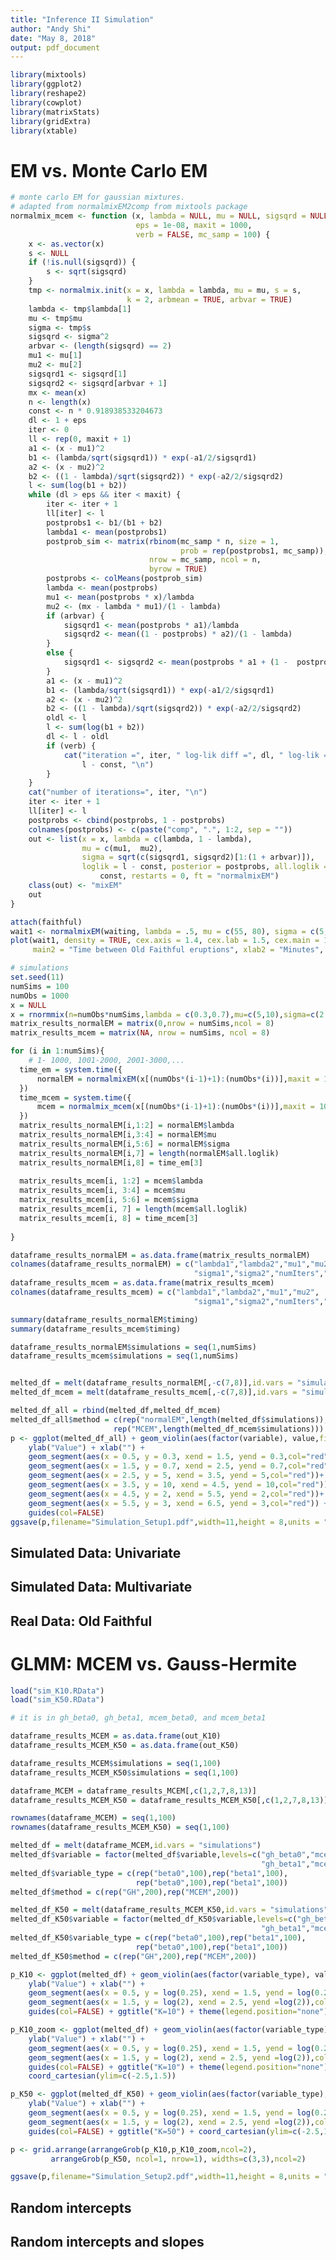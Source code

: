 ```yaml
---
title: "Inference II Simulation"
author: "Andy Shi"
date: "May 8, 2018"
output: pdf_document
---
```


```r
library(mixtools)
library(ggplot2)
library(reshape2)
library(cowplot)
library(matrixStats)
library(gridExtra)
library(xtable)
```

# EM vs. Monte Carlo EM

```r
# monte carlo EM for gaussian mixtures.
# adapted from normalmixEM2comp from mixtools package
normalmix_mcem <- function (x, lambda = NULL, mu = NULL, sigsqrd = NULL,
                            eps = 1e-08, maxit = 1000,
                            verb = FALSE, mc_samp = 100) {
    x <- as.vector(x)
    s <- NULL
    if (!is.null(sigsqrd)) {
        s <- sqrt(sigsqrd)
    }
    tmp <- normalmix.init(x = x, lambda = lambda, mu = mu, s = s,
                          k = 2, arbmean = TRUE, arbvar = TRUE)
    lambda <- tmp$lambda[1]
    mu <- tmp$mu
    sigma <- tmp$s
    sigsqrd <- sigma^2
    arbvar <- (length(sigsqrd) == 2)
    mu1 <- mu[1]
    mu2 <- mu[2]
    sigsqrd1 <- sigsqrd[1]
    sigsqrd2 <- sigsqrd[arbvar + 1]
    mx <- mean(x)
    n <- length(x)
    const <- n * 0.918938533204673
    dl <- 1 + eps
    iter <- 0
    ll <- rep(0, maxit + 1)
    a1 <- (x - mu1)^2
    b1 <- (lambda/sqrt(sigsqrd1)) * exp(-a1/2/sigsqrd1)
    a2 <- (x - mu2)^2
    b2 <- ((1 - lambda)/sqrt(sigsqrd2)) * exp(-a2/2/sigsqrd2)
    l <- sum(log(b1 + b2))
    while (dl > eps && iter < maxit) {
        iter <- iter + 1
        ll[iter] <- l
        postprobs1 <- b1/(b1 + b2)
        lambda1 <- mean(postprobs1)
        postprob_sim <- matrix(rbinom(mc_samp * n, size = 1,
                                      prob = rep(postprobs1, mc_samp)),
                               nrow = mc_samp, ncol = n,
                               byrow = TRUE)
        postprobs <- colMeans(postprob_sim)
        lambda <- mean(postprobs)
        mu1 <- mean(postprobs * x)/lambda
        mu2 <- (mx - lambda * mu1)/(1 - lambda)
        if (arbvar) {
            sigsqrd1 <- mean(postprobs * a1)/lambda
            sigsqrd2 <- mean((1 - postprobs) * a2)/(1 - lambda)
        }
        else {
            sigsqrd1 <- sigsqrd2 <- mean(postprobs * a1 + (1 -  postprobs) * a2)
        }
        a1 <- (x - mu1)^2
        b1 <- (lambda/sqrt(sigsqrd1)) * exp(-a1/2/sigsqrd1)
        a2 <- (x - mu2)^2
        b2 <- ((1 - lambda)/sqrt(sigsqrd2)) * exp(-a2/2/sigsqrd2)
        oldl <- l
        l <- sum(log(b1 + b2))
        dl <- l - oldl
        if (verb) {
            cat("iteration =", iter, " log-lik diff =", dl, " log-lik =",
                l - const, "\n")
        }
    }
    cat("number of iterations=", iter, "\n")
    iter <- iter + 1
    ll[iter] <- l
    postprobs <- cbind(postprobs, 1 - postprobs)
    colnames(postprobs) <- c(paste("comp", ".", 1:2, sep = ""))
    out <- list(x = x, lambda = c(lambda, 1 - lambda),
                mu = c(mu1,  mu2),
                sigma = sqrt(c(sigsqrd1, sigsqrd2)[1:(1 + arbvar)]),
                loglik = l - const, posterior = postprobs, all.loglik = ll[1:iter] -
                    const, restarts = 0, ft = "normalmixEM")
    class(out) <- "mixEM"
    out
}
```

```r
attach(faithful)
wait1 <- normalmixEM(waiting, lambda = .5, mu = c(55, 80), sigma = c(5,5))
plot(wait1, density = TRUE, cex.axis = 1.4, cex.lab = 1.5, cex.main = 1.5,
     main2 = "Time between Old Faithful eruptions", xlab2 = "Minutes", whichplots = 2)

# simulations
set.seed(11)
numSims = 100
numObs = 1000
x = NULL
x = rnormmix(n=numObs*numSims,lambda = c(0.3,0.7),mu=c(5,10),sigma=c(2,3)) # generate the data
matrix_results_normalEM = matrix(0,nrow = numSims,ncol = 8)
matrix_results_mcem = matrix(NA, nrow = numSims, ncol = 8)

for (i in 1:numSims){
    # 1- 1000, 1001-2000, 2001-3000,...
  time_em = system.time({
      normalEM = normalmixEM(x[(numObs*(i-1)+1):(numObs*(i))],maxit = 10000)
  })
  time_mcem = system.time({
      mcem = normalmix_mcem(x[(numObs*(i-1)+1):(numObs*(i))],maxit = 10000)
  })
  matrix_results_normalEM[i,1:2] = normalEM$lambda
  matrix_results_normalEM[i,3:4] = normalEM$mu
  matrix_results_normalEM[i,5:6] = normalEM$sigma
  matrix_results_normalEM[i,7] = length(normalEM$all.loglik)
  matrix_results_normalEM[i,8] = time_em[3]
  
  matrix_results_mcem[i, 1:2] = mcem$lambda
  matrix_results_mcem[i, 3:4] = mcem$mu
  matrix_results_mcem[i, 5:6] = mcem$sigma
  matrix_results_mcem[i, 7] = length(mcem$all.loglik)
  matrix_results_mcem[i, 8] = time_mcem[3]
  
}

dataframe_results_normalEM = as.data.frame(matrix_results_normalEM)
colnames(dataframe_results_normalEM) = c("lambda1","lambda2","mu1","mu2",
                                         "sigma1","sigma2","numIters","timing")
dataframe_results_mcem = as.data.frame(matrix_results_mcem)
colnames(dataframe_results_mcem) = c("lambda1","lambda2","mu1","mu2",
                                         "sigma1","sigma2","numIters","timing")

summary(dataframe_results_normalEM$timing)
summary(dataframe_results_mcem$timing)

dataframe_results_normalEM$simulations = seq(1,numSims)
dataframe_results_mcem$simulations = seq(1,numSims)


melted_df = melt(dataframe_results_normalEM[,-c(7,8)],id.vars = "simulations")
melted_df_mcem = melt(dataframe_results_mcem[,-c(7,8)],id.vars = "simulations")

melted_df_all = rbind(melted_df,melted_df_mcem)
melted_df_all$method = c(rep("normalEM",length(melted_df$simulations)),
                       rep("MCEM",length(melted_df_mcem$simulations)))
p <- ggplot(melted_df_all) + geom_violin(aes(factor(variable), value,fill=factor(method))) +
    ylab("Value") + xlab("") +
    geom_segment(aes(x = 0.5, y = 0.3, xend = 1.5, yend = 0.3,col="red")) +
    geom_segment(aes(x = 1.5, y = 0.7, xend = 2.5, yend = 0.7,col="red"))+
    geom_segment(aes(x = 2.5, y = 5, xend = 3.5, yend = 5,col="red"))+
    geom_segment(aes(x = 3.5, y = 10, xend = 4.5, yend = 10,col="red"))+
    geom_segment(aes(x = 4.5, y = 2, xend = 5.5, yend = 2,col="red"))+
    geom_segment(aes(x = 5.5, y = 3, xend = 6.5, yend = 3,col="red")) +
    guides(col=FALSE)
ggsave(p,filename="Simulation_Setup1.pdf",width=11,height = 8,units = "in")

```


## Simulated Data: Univariate

## Simulated Data: Multivariate

## Real Data: Old Faithful

# GLMM: MCEM vs. Gauss-Hermite

```r
load("sim_K10.RData")
load("sim_K50.RData")

# it is in gh_beta0, gh_beta1, mcem_beta0, and mcem_beta1

dataframe_results_MCEM = as.data.frame(out_K10)
dataframe_results_MCEM_K50 = as.data.frame(out_K50)

dataframe_results_MCEM$simulations = seq(1,100)
dataframe_results_MCEM_K50$simulations = seq(1,100)

dataframe_MCEM = dataframe_results_MCEM[,c(1,2,7,8,13)]
dataframe_results_MCEM_K50 = dataframe_results_MCEM_K50[,c(1,2,7,8,13)]

rownames(dataframe_MCEM) = seq(1,100)
rownames(dataframe_results_MCEM_K50) = seq(1,100)

melted_df = melt(dataframe_MCEM,id.vars = "simulations")
melted_df$variable = factor(melted_df$variable,levels=c("gh_beta0","mcem_beta0",
                                                        "gh_beta1","mcem_beta1"))
melted_df$variable_type = c(rep("beta0",100),rep("beta1",100),
                            rep("beta0",100),rep("beta1",100))
melted_df$method = c(rep("GH",200),rep("MCEM",200))

melted_df_K50 = melt(dataframe_results_MCEM_K50,id.vars = "simulations")
melted_df_K50$variable = factor(melted_df_K50$variable,levels=c("gh_beta0","mcem_beta0",
                                                        "gh_beta1","mcem_beta1"))
melted_df_K50$variable_type = c(rep("beta0",100),rep("beta1",100),
                            rep("beta0",100),rep("beta1",100))
melted_df_K50$method = c(rep("GH",200),rep("MCEM",200))

p_K10 <- ggplot(melted_df) + geom_violin(aes(factor(variable_type), value, fill=factor(method))) +
    ylab("Value") + xlab("") +
    geom_segment(aes(x = 0.5, y = log(0.25), xend = 1.5, yend = log(0.25)),col="navy") +
    geom_segment(aes(x = 1.5, y = log(2), xend = 2.5, yend =log(2)),col="navy")+
    guides(col=FALSE) + ggtitle("K=10") + theme(legend.position="none")

p_K10_zoom <- ggplot(melted_df) + geom_violin(aes(factor(variable_type), value, fill=factor(method))) +
    ylab("Value") + xlab("") +
    geom_segment(aes(x = 0.5, y = log(0.25), xend = 1.5, yend = log(0.25)),col="navy") +
    geom_segment(aes(x = 1.5, y = log(2), xend = 2.5, yend =log(2)),col="navy")+
    guides(col=FALSE) + ggtitle("K=10") + theme(legend.position="none") +
    coord_cartesian(ylim=c(-2.5,1.5))

p_K50 <- ggplot(melted_df_K50) + geom_violin(aes(factor(variable_type), value, fill=factor(method))) +
    ylab("Value") + xlab("") +
    geom_segment(aes(x = 0.5, y = log(0.25), xend = 1.5, yend = log(0.25)),col="navy") +
    geom_segment(aes(x = 1.5, y = log(2), xend = 2.5, yend =log(2)),col="navy")+
    guides(col=FALSE) + ggtitle("K=50") + coord_cartesian(ylim=c(-2.5,1.5))

p <- grid.arrange(arrangeGrob(p_K10,p_K10_zoom,ncol=2),
         arrangeGrob(p_K50, ncol=1, nrow=1), widths=c(3,3),ncol=2) 

ggsave(p,filename="Simulation_Setup2.pdf",width=11,height = 8,units = "in")


```

## Random intercepts

## Random intercepts and slopes
